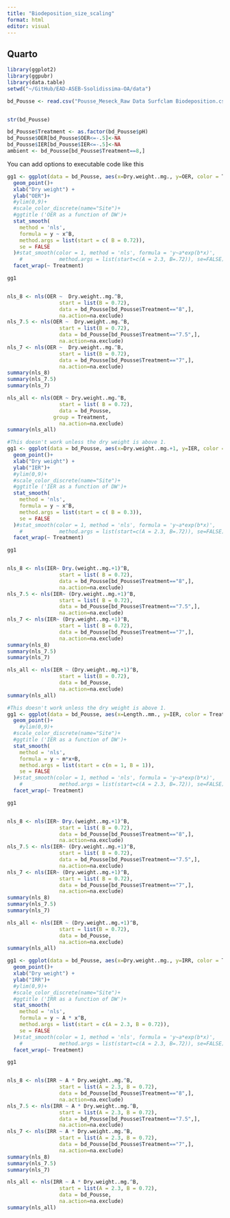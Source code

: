 ```yaml
---
title: "Biodeposition_size_scaling"
format: html
editor: visual
---
```


## Quarto

```r
library(ggplot2)
library(ggpubr)
library(data.table)
setwd("~/GitHub/EAD-ASEB-Ssolidissima-OA/data")

bd_Pousse <- read.csv("Pousse_Meseck_Raw Data Surfclam Biodeposition.csv", stringsAsFactors = FALSE, header = TRUE)


str(bd_Pousse)

bd_Pousse$Treatment <- as.factor(bd_Pousse$pH)
bd_Pousse$OER[bd_Pousse$OER<=-.5]<-NA
bd_Pousse$IER[bd_Pousse$IER<=-.5]<-NA
ambient <- bd_Pousse[bd_Pousse$Treatment==8,]
```

You can add options to executable code like this

```r

gg1 <- ggplot(data = bd_Pousse, aes(x=Dry.weight..mg., y=OER, color = Treatment))+
  geom_point()+
  xlab("Dry weight") + 
  ylab("OER")+
  #ylim(0,9)+
  #scale_color_discrete(name="Site")+
  #ggtitle ('OER as a function of DW')+
  stat_smooth(
    method = 'nls',
    formula = y ~ x^B,
    method.args = list(start = c( B = 0.72)),
    se = FALSE
  )#stat_smooth(color = 1, method = 'nls', formula = 'y~a*exp(b*x)',
    #            method.args = list(start=c(A = 2.3, B=.72)), se=FALSE) +
  facet_wrap(~ Treatment)

gg1


nls_8 <- nls(OER ~  Dry.weight..mg.^B, 
                 start = list(B = 0.72),
                 data = bd_Pousse[bd_Pousse$Treatment=="8",], 
                 na.action=na.exclude)
nls_7.5 <- nls(OER ~  Dry.weight..mg.^B, 
                 start = list(B = 0.72),
                 data = bd_Pousse[bd_Pousse$Treatment=="7.5",], 
                 na.action=na.exclude)
nls_7 <- nls(OER ~  Dry.weight..mg.^B, 
                 start = list(B = 0.72),
                 data = bd_Pousse[bd_Pousse$Treatment=="7",], 
                 na.action=na.exclude)
summary(nls_8)
summary(nls_7.5)
summary(nls_7)

nls_all <- nls(OER ~ Dry.weight..mg.^B, 
                 start = list( B = 0.72),
                 data = bd_Pousse,
               group = Treatment,
                 na.action=na.exclude)
summary(nls_all)


```

```r

#This doesn't work unless the dry weight is above 1. 
gg1 <- ggplot(data = bd_Pousse, aes(x=Dry.weight..mg.+1, y=IER, color = Treatment))+
  geom_point()+
  xlab("Dry weight") + 
  ylab("IER")+
  #ylim(0,9)+
  #scale_color_discrete(name="Site")+
  #ggtitle ('IER as a function of DW')+
  stat_smooth(
    method = 'nls',
    formula = y ~ x^B,
    method.args = list(start = c( B = 0.3)),
    se = FALSE
  )#stat_smooth(color = 1, method = 'nls', formula = 'y~a*exp(b*x)',
    #            method.args = list(start=c(A = 2.3, B=.72)), se=FALSE) +
  facet_wrap(~ Treatment)

gg1


nls_8 <- nls(IER~ Dry.(weight..mg.+1)^B, 
                 start = list( B = 0.72),
                 data = bd_Pousse[bd_Pousse$Treatment=="8",], 
                 na.action=na.exclude)
nls_7.5 <- nls(IER~ (Dry.weight..mg.+1)^B, 
                 start = list( B = 0.72),
                 data = bd_Pousse[bd_Pousse$Treatment=="7.5",], 
                 na.action=na.exclude)
nls_7 <- nls(IER~ (Dry.weight..mg.+1)^B, 
                 start = list( B = 0.72),
                 data = bd_Pousse[bd_Pousse$Treatment=="7",], 
                 na.action=na.exclude)
summary(nls_8)
summary(nls_7.5)
summary(nls_7)

nls_all <- nls(IER ~ (Dry.weight..mg.+1)^B, 
                 start = list(B = 0.72),
                 data = bd_Pousse,
                 na.action=na.exclude)
summary(nls_all)

```

```r

#This doesn't work unless the dry weight is above 1. 
gg1 <- ggplot(data = bd_Pousse, aes(x=Length..mm., y=IER, color = Treatment))+
  geom_point()+
    #ylim(0,9)+
  #scale_color_discrete(name="Site")+
  #ggtitle ('IER as a function of DW')+
  stat_smooth(
    method = 'nls',
    formula = y ~ m*x+B,
    method.args = list(start = c(m = 1, B = 1)),
    se = FALSE
  )#stat_smooth(color = 1, method = 'nls', formula = 'y~a*exp(b*x)',
    #            method.args = list(start=c(A = 2.3, B=.72)), se=FALSE) +
  facet_wrap(~ Treatment)

gg1


nls_8 <- nls(IER~ Dry.(weight..mg.+1)^B, 
                 start = list( B = 0.72),
                 data = bd_Pousse[bd_Pousse$Treatment=="8",], 
                 na.action=na.exclude)
nls_7.5 <- nls(IER~ (Dry.weight..mg.+1)^B, 
                 start = list( B = 0.72),
                 data = bd_Pousse[bd_Pousse$Treatment=="7.5",], 
                 na.action=na.exclude)
nls_7 <- nls(IER~ (Dry.weight..mg.+1)^B, 
                 start = list( B = 0.72),
                 data = bd_Pousse[bd_Pousse$Treatment=="7",], 
                 na.action=na.exclude)
summary(nls_8)
summary(nls_7.5)
summary(nls_7)

nls_all <- nls(IER ~ (Dry.weight..mg.+1)^B, 
                 start = list(B = 0.72),
                 data = bd_Pousse,
                 na.action=na.exclude)
summary(nls_all)
```

```r
gg1 <- ggplot(data = bd_Pousse, aes(x=Dry.weight..mg., y=IRR, color = Treatment))+
  geom_point()+
  xlab("Dry weight") + 
  ylab("IRR")+
  #ylim(0,9)+
  #scale_color_discrete(name="Site")+
  #ggtitle ('IRR as a function of DW')+
  stat_smooth(
    method = 'nls',
    formula = y ~ A * x^B,
    method.args = list(start = c(A = 2.3, B = 0.72)),
    se = FALSE
  )#stat_smooth(color = 1, method = 'nls', formula = 'y~a*exp(b*x)',
    #            method.args = list(start=c(A = 2.3, B=.72)), se=FALSE) +
  facet_wrap(~ Treatment)

gg1


nls_8 <- nls(IRR ~ A * Dry.weight..mg.^B, 
                 start = list(A = 2.3, B = 0.72),
                 data = bd_Pousse[bd_Pousse$Treatment=="8",], 
                 na.action=na.exclude)
nls_7.5 <- nls(IRR ~ A * Dry.weight..mg.^B, 
                 start = list(A = 2.3, B = 0.72),
                 data = bd_Pousse[bd_Pousse$Treatment=="7.5",], 
                 na.action=na.exclude)
nls_7 <- nls(IRR ~ A * Dry.weight..mg.^B, 
                 start = list(A = 2.3, B = 0.72),
                 data = bd_Pousse[bd_Pousse$Treatment=="7",], 
                 na.action=na.exclude)
summary(nls_8)
summary(nls_7.5)
summary(nls_7)

nls_all <- nls(IRR ~ A * Dry.weight..mg.^B, 
                 start = list(A = 2.3, B = 0.72),
                 data = bd_Pousse,
                 na.action=na.exclude)
summary(nls_all)
```
